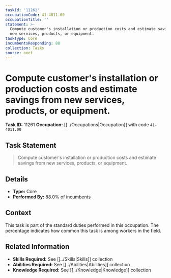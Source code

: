 ```yaml
---
taskId: '11261'
occupationCode: 41-4011.00
occupationTitle: ''
statement: >-
  Compute customer's installation or production costs and estimate savings from
  new services, products, or equipment.
taskType: Core
incumbentsResponding: 88
collection: Tasks
source: onet
---
```

# Compute customer's installation or production costs and estimate savings from new services, products, or equipment.

**Task ID:** 11261
**Occupation:** [[../Occupations|Occupation]] with code `41-4011.00`

## Task Statement

> Compute customer's installation or production costs and estimate savings from new services, products, or equipment.

## Details

- **Type:** Core
- **Performed By:** 88.0% of incumbents

## Context

This task is part of the standard duties performed in this occupation. The percentage indicates how common this task is among workers in the field.

## Related Information

- **Skills Required:** See [[../Skills|Skills]] collection
- **Abilities Required:** See [[../Abilities|Abilities]] collection
- **Knowledge Required:** See [[../Knowledge|Knowledge]] collection
